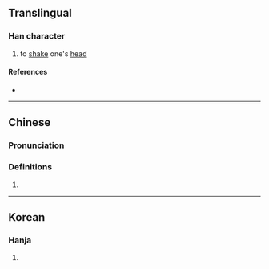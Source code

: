 {{character info}}
==Translingual==

===Han character===
{{Han char|rn=9|rad=人|as=07|sn=9|four=|canj=ODL|ids=⿰亻束}}

# to [[shake]] one's [[head]]

====References====
* {{Han ref|kx=0104.120|dkj=00671|hdz=10157.040|uh=345B|ud=13403}}

----

==Chinese==
{{zh-forms}}

===Pronunciation===
{{zh-pron
|m=sù
|c=cuk1
|mc=y
|oc=
|ma=
|cat=v
}}

===Definitions===
{{zh-hanzi}}

# {{zh-only|㒔㑛}}

----

==Korean==

===Hanja===
{{ko-hanja|hangeul=속|rv=sok|mr=sok|y=sok}}

# {{rfdef|ko|sort=人07}}